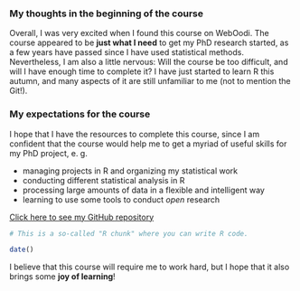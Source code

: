 


### My thoughts in the beginning of the course

Overall, I was very excited when I found this course on WebOodi. The course appeared to be **just what I need** to get my PhD research started, as a few years have passed since I have used statistical methods. Nevertheless, I am also a little nervous: Will the course be too difficult, and will I have enough time to complete it? I have just started to learn R this autumn, and many aspects of it are still unfamiliar to me (not to mention the Git!). 

### My expectations for the course

I hope that I have the resources to complete this course, since I am confident that the course would help me to get a myriad of useful skills for my PhD project, e. g. 

* managing projects in R and organizing my statistical work
* conducting different statistical analysis in R
* processing large amounts of data in a flexible and intelligent way
* learning to use some tools to conduct *open* research



[Click here to see my GitHub repository](https://github.com/johanrab/IODS-project)

```r
# This is a so-called "R chunk" where you can write R code.

date()

```

I believe that this course will require me to work hard, but I hope that it also brings some **joy of learning**!
